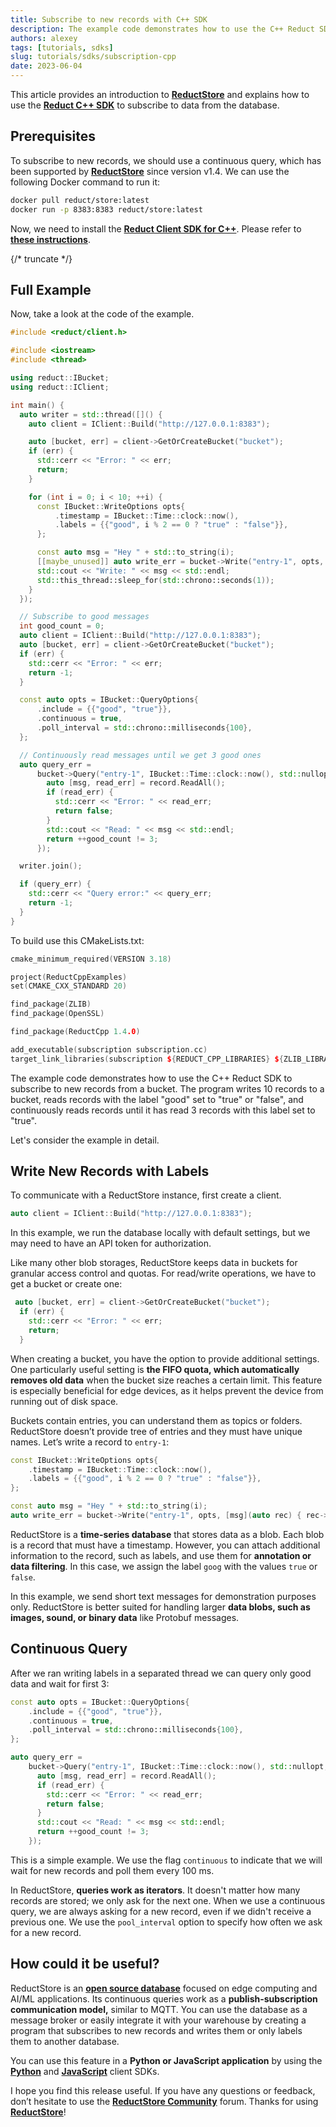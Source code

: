 ```yaml
---
title: Subscribe to new records with C++ SDK
description: The example code demonstrates how to use the C++ Reduct SDK to subscribe to new records from a bucket.
authors: alexey
tags: [tutorials, sdks]
slug: tutorials/sdks/subscription-cpp
date: 2023-06-04
---
```


This article provides an introduction to [**ReductStore**](https://www.reduct.store/) and explains how to use the [**Reduct C++ SDK**](https://github.com/reductstore/reduct-cpp) to subscribe to data from the database.

## Prerequisites

To subscribe to new records, we should use a continuous query, which has been supported by [**ReductStore**](https://www.reduct.store) since version v1.4. We can use the following Docker command to run it:

```bash
docker pull reduct/store:latest
docker run -p 8383:8383 reduct/store:latest

```

Now, we need to install the [**Reduct Client SDK for C++**](https://github.com/reductstore/reduct-cpp). Please refer to [**these instructions**](/docs/getting-started/with-cpp).

{/* truncate */}

## Full Example

Now, take a look at the code of the example.

```cpp
#include <reduct/client.h>

#include <iostream>
#include <thread>

using reduct::IBucket;
using reduct::IClient;

int main() {
  auto writer = std::thread([]() {
    auto client = IClient::Build("http://127.0.0.1:8383");

    auto [bucket, err] = client->GetOrCreateBucket("bucket");
    if (err) {
      std::cerr << "Error: " << err;
      return;
    }

    for (int i = 0; i < 10; ++i) {
      const IBucket::WriteOptions opts{
          .timestamp = IBucket::Time::clock::now(),
          .labels = {{"good", i % 2 == 0 ? "true" : "false"}},
      };

      const auto msg = "Hey " + std::to_string(i);
      [[maybe_unused]] auto write_err = bucket->Write("entry-1", opts, [msg](auto rec) { rec->WriteAll(msg); });
      std::cout << "Write: " << msg << std::endl;
      std::this_thread::sleep_for(std::chrono::seconds(1));
    }
  });

  // Subscribe to good messages
  int good_count = 0;
  auto client = IClient::Build("http://127.0.0.1:8383");
  auto [bucket, err] = client->GetOrCreateBucket("bucket");
  if (err) {
    std::cerr << "Error: " << err;
    return -1;
  }

  const auto opts = IBucket::QueryOptions{
      .include = {{"good", "true"}},
      .continuous = true,
      .poll_interval = std::chrono::milliseconds{100},
  };

  // Continuously read messages until we get 3 good ones
  auto query_err =
      bucket->Query("entry-1", IBucket::Time::clock::now(), std::nullopt, opts, [&good_count](auto &&record) {
        auto [msg, read_err] = record.ReadAll();
        if (read_err) {
          std::cerr << "Error: " << read_err;
          return false;
        }
        std::cout << "Read: " << msg << std::endl;
        return ++good_count != 3;
      });

  writer.join();

  if (query_err) {
    std::cerr << "Query error:" << query_err;
    return -1;
  }
}
```

To build use this CMakeLists.txt:

```cpp
cmake_minimum_required(VERSION 3.18)

project(ReductCppExamples)
set(CMAKE_CXX_STANDARD 20)

find_package(ZLIB)
find_package(OpenSSL)

find_package(ReductCpp 1.4.0)

add_executable(subscription subscription.cc)
target_link_libraries(subscription ${REDUCT_CPP_LIBRARIES} ${ZLIB_LIBRARIES} OpenSSL::SSL OpenSSL::Crypto)
```

The example code demonstrates how to use the C++ Reduct SDK to subscribe to new records from a bucket. The program writes 10 records to a bucket, reads records with the label "good" set to "true" or "false", and continuously reads records until it has read 3 records with this label set to "true".

Let's consider the example in detail.

## Write New Records with Labels

To communicate with a ReductStore instance, first create a client.

```cpp
auto client = IClient::Build("http://127.0.0.1:8383");

```

In this example, we run the database locally with default settings, but we may need to have an API token for authorization.

Like many other blob storages, ReductStore keeps data in buckets for granular access control and quotas. For read/write operations, we have to get a bucket or create one:

```cpp
 auto [bucket, err] = client->GetOrCreateBucket("bucket");
  if (err) {
    std::cerr << "Error: " << err;
    return;
  }
```

When creating a bucket, you have the option to provide additional settings. One particularly useful setting is **the FIFO quota, which automatically removes old data** when the bucket size reaches a certain limit. This feature is especially beneficial for edge devices, as it helps prevent the device from running out of disk space.

Buckets contain entries, you can understand them as topics or folders. ReductStore doesn’t provide tree of entries and they must have unique names. Let’s write a record to `entry-1`:

```cpp
const IBucket::WriteOptions opts{
    .timestamp = IBucket::Time::clock::now(),
    .labels = {{"good", i % 2 == 0 ? "true" : "false"}},
};

const auto msg = "Hey " + std::to_string(i);
auto write_err = bucket->Write("entry-1", opts, [msg](auto rec) { rec->WriteAll(msg); });

```

ReductStore is a **time-series database** that stores data as a blob. Each blob is a record that must have a timestamp. However, you can attach additional information to the record, such as labels, and use them for **annotation or data filtering**. In this case, we assign the label `goog` with the values `true` or `false`.

In this example, we send short text messages for demonstration purposes only. ReductStore is better suited for handling larger **data blobs, such as images, sound, or binary data** like Protobuf messages.

## Continuous Query

After we ran writing labels in a separated thread we can query only good data and wait for first 3:

```cpp
const auto opts = IBucket::QueryOptions{
    .include = {{"good", "true"}},
    .continuous = true,
    .poll_interval = std::chrono::milliseconds{100},
};

auto query_err =
    bucket->Query("entry-1", IBucket::Time::clock::now(), std::nullopt, opts, [&good_count](auto &&record) {
      auto [msg, read_err] = record.ReadAll();
      if (read_err) {
        std::cerr << "Error: " << read_err;
        return false;
      }
      std::cout << "Read: " << msg << std::endl;
      return ++good_count != 3;
    });
```

This is a simple example. We use the flag `continuous` to indicate that we will wait for new records and poll them every 100 ms.

In ReductStore, **queries work as iterators**. It doesn't matter how many records are stored; we only ask for the next one. When we use a continuous query, we are always asking for a new record, even if we didn't receive a previous one. We use the `pool_interval` option to specify how often we ask for a new record.

## How could it be useful?

ReductStore is an [**open source database**](https://github.com/reductstore/reductstore) focused on edge computing and AI/ML applications. Its continuous queries work as a **publish-subscription communication model,** similar to MQTT. You can use the database as a message broker or easily integrate it with your warehouse by creating a program that subscribes to new records and writes them or only labels them to another database.

You can use this feature in a **Python or JavaScript application** by using the [**Python**](https://github.com/reductstore/reduct-py) and [**JavaScript**](https://github.com/reductstore/reduct-js) client SDKs.

I hope you find this release useful. If you have any questions or feedback, don’t hesitate to use the [**ReductStore Community**](https://community.reduct.store/signup) forum.
Thanks for using [**ReductStore**](https://www.reduct.store/)!
